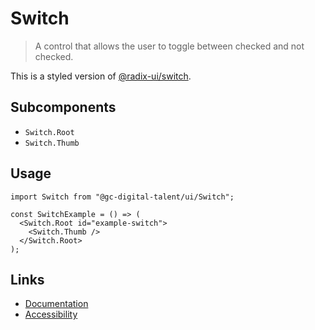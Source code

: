 
# Switch

> A control that allows the user to toggle between checked and not checked.

This is a styled version of [@radix-ui/switch](https://www.radix-ui.com/docs/primitives/components/switch).

## Subcomponents

 - `Switch.Root`
 - `Switch.Thumb`

## Usage

<Story id="components-switch--default" />

```tsx
import Switch from "@gc-digital-talent/ui/Switch";

const SwitchExample = () => (
  <Switch.Root id="example-switch">
    <Switch.Thumb />
  </Switch.Root>
);
```

## Links

 - [Documentation](https://www.radix-ui.com/docs/primitives/components/switch)
 - [Accessibility](https://www.w3.org/WAI/ARIA/apg/patterns/switch)
